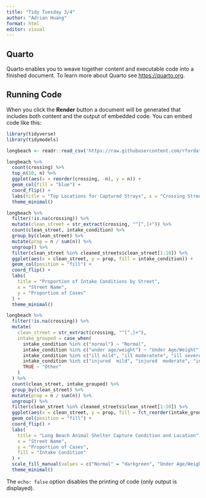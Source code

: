```yaml
---
title: "Tidy Tuesday 3/4"
author: "Adrian Huang"
format: html
editor: visual
---
```


## Quarto

Quarto enables you to weave together content and executable code into a finished document. To learn more about Quarto see <https://quarto.org>.

## Running Code

When you click the **Render** button a document will be generated that includes both content and the output of embedded code. You can embed code like this:

```r
library(tidyverse)
library(tidymodels)

longbeach <- readr::read_csv('https://raw.githubusercontent.com/rfordatascience/tidytuesday/main/data/2025/2025-03-04/longbeach.csv')

```

```r

longbeach %>%
  count(crossing) %>%
  top_n(10, n) %>%
  ggplot(aes(x = reorder(crossing, -n), y = n)) +
  geom_col(fill = "blue") +
  coord_flip() +
  labs(title = "Top Locations for Captured Strays", x = "Crossing Street", y = "Count") +
  theme_minimal()


```

```r
longbeach %>%
  filter(!is.na(crossing)) %>%
  mutate(clean_street = str_extract(crossing, "^[^,]+")) %>%
  count(clean_street, intake_condition) %>%
  group_by(clean_street) %>%
  mutate(prop = n / sum(n)) %>%
  ungroup() %>%
  filter(clean_street %in% cleaned_streets$clean_street[1:10]) %>%
  ggplot(aes(x = clean_street, y = prop, fill = intake_condition)) +
  geom_col(position = "fill") +
  coord_flip() +
  labs(
    title = "Proportion of Intake Conditions by Street",
    x = "Street Name",
    y = "Proportion of Cases"
  ) +
  theme_minimal()
```

```r
longbeach %>%
  filter(!is.na(crossing)) %>%
  mutate(
    clean_street = str_extract(crossing, "^[^,]+"),
    intake_grouped = case_when(
      intake_condition %in% c("normal") ~ "Normal",
      intake_condition %in% c("under age/weight") ~ "Under Age/Weight",
      intake_condition %in% c("ill mild", "ill moderatete", "ill severe") ~ "Ill",
      intake_condition %in% c("injured  mild", "injured  moderate", "injured  severe") ~ "Injured",
      TRUE ~ "Other"
    )
  ) %>%
  count(clean_street, intake_grouped) %>%
  group_by(clean_street) %>%
  mutate(prop = n / sum(n)) %>%
  ungroup() %>%
  filter(clean_street %in% cleaned_streets$clean_street[1:10]) %>%
  ggplot(aes(x = clean_street, y = prop, fill = fct_reorder(intake_grouped, prop))) +
  geom_col(position = "fill") +
  coord_flip() +
  labs(
    title = "Long Beach Animal Shelter Capture Condition and Location",
    x = "Street Name",
    y = "Proportion of Cases",
    fill = "Intake Condition"
  ) +
  scale_fill_manual(values = c("Normal" = "darkgreen", "Under Age/Weight"="blue", "Ill"="orange", "Injured" = "red",  "Other" = "gray")) +
  theme_minimal()
```

The `echo: false` option disables the printing of code (only output is displayed).
